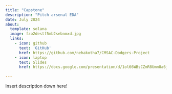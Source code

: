 ```yaml
---
title: "Capstone"
description: "Pitch arsenal EDA"
date: July 2024
about: 
  template: solana
  image: fzo2destf5mb2sebnmxd.jpg
  links: 
    - icon: github
      text: 'GitHub'
      href: https://github.com/nehakotha7/CMSAC-Dodgers-Project
    - icon: laptop
      text: Slides
      href: https://docs.google.com/presentation/d/1ol66WBsCZmR8Umm8a6jy-t9BFpNCM59FGii47Q0GBLk/edit#slide=id.p

---
```


Insert description down here!
